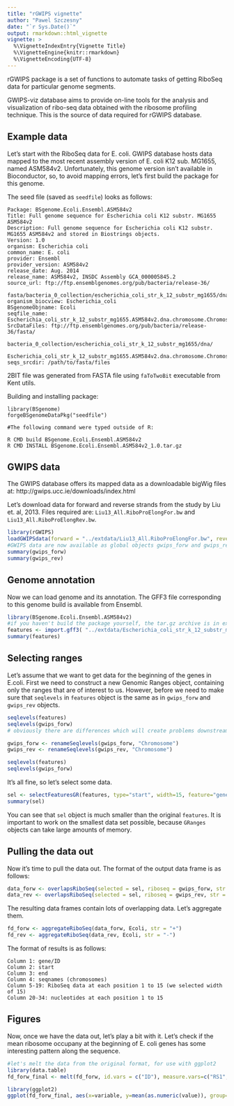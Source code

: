 ```yaml
---
title: "rGWIPS vignette"
author: "Pawel Szczesny"
date: "`r Sys.Date()`"
output: rmarkdown::html_vignette
vignette: >
  %\VignetteIndexEntry{Vignette Title}
  %\VignetteEngine{knitr::rmarkdown}
  %\VignetteEncoding{UTF-8}
---
```


rGWIPS package is a set of functions to automate tasks of getting RiboSeq data for particular genome segments. 

GWIPS-viz database aims to provide on-line tools for the analysis and visualization of ribo-seq data obtained with the ribosome profiling technique. This is the source of data required for rGWIPS database.

## Example data

Let's start with the RiboSeq data for E. coli. GWIPS database hosts data mapped to the most recent assembly version of E. coli K12 sub. MG1655, named ASM584v2. Unfortunately, this genome version isn't available in Bioconductor, so, to avoid mapping errors, let's first build the package for this genome.

The seed file (saved as `seedfile`) looks as follows:

```
Package: BSgenome.Ecoli.Ensembl.ASM584v2
Title: Full genome sequence for Escherichia coli K12 substr. MG1655 ASM584v2
Description: Full genome sequence for Escherichia coli K12 substr. MG1655 ASM584v2 and stored in Biostrings objects.
Version: 1.0
organism: Escherichia coli
common_name: E. coli
provider: Ensembl
provider_version: ASM584v2
release_date: Aug. 2014
release_name: ASM584v2, INSDC Assembly GCA_000005845.2
source_url: ftp://ftp.ensemblgenomes.org/pub/bacteria/release-36/
            fasta/bacteria_0_collection/escherichia_coli_str_k_12_substr_mg1655/dna/
organism_biocview: Escherichia_coli
BSgenomeObjname: Ecoli
seqfile_name: Escherichia_coli_str_k_12_substr_mg1655.ASM584v2.dna.chromosome.Chromosome.2bit
SrcDataFiles: ftp://ftp.ensemblgenomes.org/pub/bacteria/release-36/fasta/
              bacteria_0_collection/escherichia_coli_str_k_12_substr_mg1655/dna/
              Escherichia_coli_str_k_12_substr_mg1655.ASM584v2.dna.chromosome.Chromosome.fa.gz
seqs_srcdir: /path/to/fasta/files
```

2BIT file was generated from FASTA file using `faToTwoBit` executable from Kent utils.

Building and installing package:

```
library(BSgenome)
forgeBSgenomeDataPkg("seedfile")

#The following command were typed outside of R:

R CMD build BSgenome.Ecoli.Ensembl.ASM584v2 
R CMD INSTALL BSgenome.Ecoli.Ensembl.ASM584v2_1.0.tar.gz
```

## GWIPS data

The GWIPS database offers its mapped data as a downloadable bigWig files at: http://gwips.ucc.ie/downloads/index.html 

Let's download data for forward and reverse strands from the study by Liu et. al, 2013. Files required are:  `Liu13_All.RiboProElongFor.bw` and `Liu13_All.RiboProElongRev.bw`. 

```r
library(rGWIPS)
loadGWIPSdata(forward = "../extdata/Liu13_All.RiboProElongFor.bw", reverse = "../extdata/Liu13_All.RiboProElongRev.bw")
#GWIPS data are now available as global objects gwips_forw and gwips_rev
summary(gwips_forw)
summary(gwips_rev)

```

## Genome annotation

Now we can load genome and its annotation. The GFF3 file corresponding to this genome build is available from Ensembl.

```r
library(BSgenome.Ecoli.Ensembl.ASM584v2)
#if you haven't build the package yourself, the tar.gz archive is in extdata folder
features <- import.gff3( "../extdata/Escherichia_coli_str_k_12_substr_mg1655.ASM584v2.32.gff3.txt")
summary(features)
```

## Selecting ranges

Let's assume that we want to get data for the beginning of the genes in E.coli. First we need to construct a new Genomic Ranges object, containing only the ranges that are of interest to us. However, before we need to make sure that `seqlevels` in `features` object is the same as in `gwips_forw` and `gwips_rev` objects.

```r
seqlevels(features)
seqlevels(gwips_forw)
# obviously there are differences which will create problems downstream. Let's fix it.

gwips_forw <- renameSeqlevels(gwips_forw, "Chromosome")
gwips_rev <- renameSeqlevels(gwips_rev, "Chromosome")

seqlevels(features)
seqlevels(gwips_forw)

```

It's all fine, so let's select some data.

```r
sel <- selectFeaturesGR(features, type="start", width=15, feature="gene")
summary(sel)

```
You can see that `sel` object is much smaller than the original `features`. It is important to work on the smallest data set possible, because `GRanges` objects can take large amounts of memory.

## Pulling the data out

Now it's time to pull the data out. The format of the output data frame is as follows:


```r
data_forw <- overlapsRiboSeq(selected = sel, riboseq = gwips_forw, str = "+")
data_rev <- overlapsRiboSeq(selected = sel, riboseq = gwips_rev, str = "-")
```

The resulting data frames contain lots of overlapping data. Let's aggregate them.

```r
fd_forw <- aggregateRiboSeq(data_forw, Ecoli, str = "+")
fd_rev <- aggregateRiboSeq(data_rev, Ecoli, str = "-")
```

The format of results is as follows:

```
Column 1: gene/ID
Column 2: start
Column 3: end
Column 4: seqnames (chromosomes)
Column 5-19: RiboSeq data at each position 1 to 15 (we selected width of 15)
Column 20-34: nucleotides at each position 1 to 15 
```

## Figures

Now, once we have the data out, let's play a bit with it. Let's check if the mean ribosome occupany at the beginning of E. coli genes has some interesting pattern along the sequence.

```r
#let's melt the data from the original format, for use with ggplot2
library(data.table)
fd_forw_final <- melt(fd_forw, id.vars = c("ID"), measure.vars=c("RS1", "RS2", "RS3","RS4", "RS5", "RS6","RS7", "RS8", "RS9","RS10", "RS11", "RS12","RS13", "RS14", "RS15"))

library(ggplot2)
ggplot(fd_forw_final, aes(x=variable, y=mean(as.numeric(value)), group=variable)) + geom_point()
```

